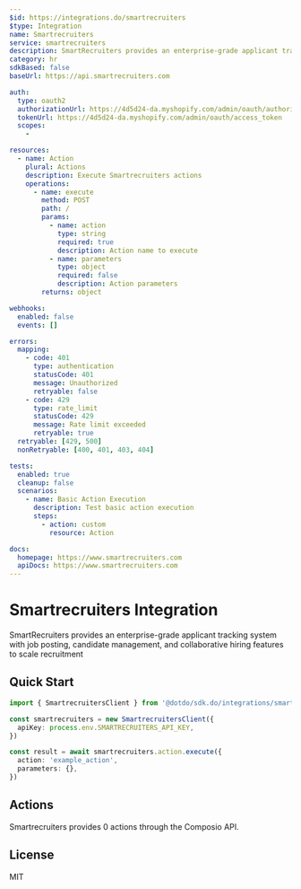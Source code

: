 ```yaml
---
$id: https://integrations.do/smartrecruiters
$type: Integration
name: Smartrecruiters
service: smartrecruiters
description: SmartRecruiters provides an enterprise-grade applicant tracking system with job posting, candidate management, and collaborative hiring features to scale recruitment
category: hr
sdkBased: false
baseUrl: https://api.smartrecruiters.com

auth:
  type: oauth2
  authorizationUrl: https://4d5d24-da.myshopify.com/admin/oauth/authorize
  tokenUrl: https://4d5d24-da.myshopify.com/admin/oauth/access_token
  scopes:
    -

resources:
  - name: Action
    plural: Actions
    description: Execute Smartrecruiters actions
    operations:
      - name: execute
        method: POST
        path: /
        params:
          - name: action
            type: string
            required: true
            description: Action name to execute
          - name: parameters
            type: object
            required: false
            description: Action parameters
        returns: object

webhooks:
  enabled: false
  events: []

errors:
  mapping:
    - code: 401
      type: authentication
      statusCode: 401
      message: Unauthorized
      retryable: false
    - code: 429
      type: rate_limit
      statusCode: 429
      message: Rate limit exceeded
      retryable: true
  retryable: [429, 500]
  nonRetryable: [400, 401, 403, 404]

tests:
  enabled: true
  cleanup: false
  scenarios:
    - name: Basic Action Execution
      description: Test basic action execution
      steps:
        - action: custom
          resource: Action

docs:
  homepage: https://www.smartrecruiters.com
  apiDocs: https://www.smartrecruiters.com
---
```


# Smartrecruiters Integration

SmartRecruiters provides an enterprise-grade applicant tracking system with job posting, candidate management, and collaborative hiring features to scale recruitment

## Quick Start

```typescript
import { SmartrecruitersClient } from '@dotdo/sdk.do/integrations/smartrecruiters'

const smartrecruiters = new SmartrecruitersClient({
  apiKey: process.env.SMARTRECRUITERS_API_KEY,
})

const result = await smartrecruiters.action.execute({
  action: 'example_action',
  parameters: {},
})
```

## Actions

Smartrecruiters provides 0 actions through the Composio API.

## License

MIT
